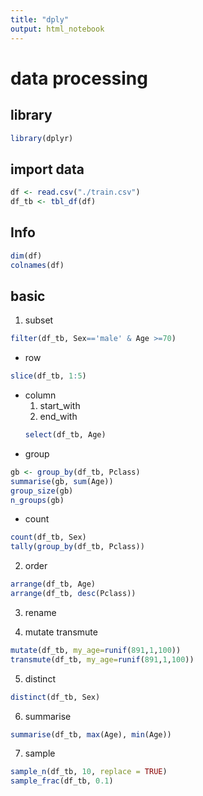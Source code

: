 ```yaml
---
title: "dply"
output: html_notebook
---
```


# data processing

## library
```r
library(dplyr)
```

## import data
```r
df <- read.csv("./train.csv")
df_tb <- tbl_df(df)
```
## Info
```r
dim(df)
colnames(df)
```

## basic
1. subset
```r
filter(df_tb, Sex=='male' & Age >=70)
```

 + row
```r
slice(df_tb, 1:5)
```
 + column
    1. start_with
    2. end_with
```r
select(df_tb, Age)
```
 + group
```r
gb <- group_by(df_tb, Pclass)
summarise(gb, sum(Age))
group_size(gb)
n_groups(gb)
```
 + count
```r
count(df_tb, Sex)
tally(group_by(df_tb, Pclass))
```


2. order
```r
arrange(df_tb, Age)
arrange(df_tb, desc(Pclass))
```

3. rename

4. mutate transmute
```r
mutate(df_tb, my_age=runif(891,1,100))
transmute(df_tb, my_age=runif(891,1,100))
```

5. distinct
```r
distinct(df_tb, Sex)
```

6. summarise
```r
summarise(df_tb, max(Age), min(Age))
```

7. sample
```r
sample_n(df_tb, 10, replace = TRUE)
sample_frac(df_tb, 0.1)
```









